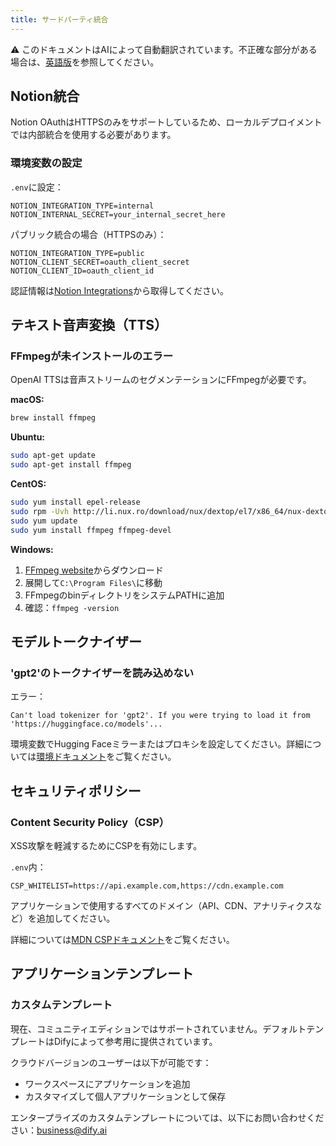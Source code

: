 ```yaml
---
title: サードパーティ統合
---
```


<Note> ⚠️ このドキュメントはAIによって自動翻訳されています。不正確な部分がある場合は、[英語版](/en/self-hosting/troubleshooting/integrations)を参照してください。</Note>

## Notion統合

Notion OAuthはHTTPSのみをサポートしているため、ローカルデプロイメントでは内部統合を使用する必要があります。

### 環境変数の設定

`.env`に設定：

```
NOTION_INTEGRATION_TYPE=internal
NOTION_INTERNAL_SECRET=your_internal_secret_here
```

パブリック統合の場合（HTTPSのみ）：
```
NOTION_INTEGRATION_TYPE=public
NOTION_CLIENT_SECRET=oauth_client_secret
NOTION_CLIENT_ID=oauth_client_id
```

認証情報は[Notion Integrations](https://www.notion.so/my-integrations)から取得してください。

## テキスト音声変換（TTS）

### FFmpegが未インストールのエラー

OpenAI TTSは音声ストリームのセグメンテーションにFFmpegが必要です。

**macOS:**
```bash
brew install ffmpeg
```

**Ubuntu:**
```bash
sudo apt-get update
sudo apt-get install ffmpeg
```

**CentOS:**
```bash
sudo yum install epel-release
sudo rpm -Uvh http://li.nux.ro/download/nux/dextop/el7/x86_64/nux-dextop-release-0-5.el7.nux.noarch.rpm
sudo yum update
sudo yum install ffmpeg ffmpeg-devel
```

**Windows:**
1. [FFmpeg website](https://ffmpeg.org/download.html)からダウンロード
2. 展開して`C:\Program Files\`に移動
3. FFmpegのbinディレクトリをシステムPATHに追加
4. 確認：`ffmpeg -version`

## モデルトークナイザー

### 'gpt2'のトークナイザーを読み込めない

エラー：
```
Can't load tokenizer for 'gpt2'. If you were trying to load it from 'https://huggingface.co/models'...
```

環境変数でHugging Faceミラーまたはプロキシを設定してください。詳細については[環境ドキュメント](https://docs.dify.ai/getting-started/install-self-hosted/environments)をご覧ください。

## セキュリティポリシー

### Content Security Policy（CSP）

XSS攻撃を軽減するためにCSPを有効にします。

`.env`内：
```
CSP_WHITELIST=https://api.example.com,https://cdn.example.com
```

アプリケーションで使用するすべてのドメイン（API、CDN、アナリティクスなど）を追加してください。

詳細については[MDN CSPドキュメント](https://developer.mozilla.org/en-US/docs/Web/HTTP/CSP)をご覧ください。

## アプリケーションテンプレート

### カスタムテンプレート

現在、コミュニティエディションではサポートされていません。デフォルトテンプレートはDifyによって参考用に提供されています。

クラウドバージョンのユーザーは以下が可能です：
- ワークスペースにアプリケーションを追加
- カスタマイズして個人アプリケーションとして保存

エンタープライズのカスタムテンプレートについては、以下にお問い合わせください：business@dify.ai

